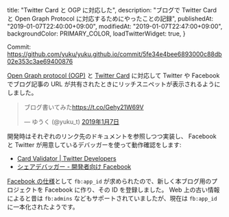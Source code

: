   title: "Twitter Card と OGP に対応した",
  description: "ブログで Twitter Card と Open Graph Protocol に対応するためにやったことの記録",
  publishedAt: "2019-01-07T22:40:00+09:00",
  modifiedAt: "2019-01-07T22:47:00+09:00",
  backgroundColor: PRIMARY_COLOR,
  loadTwitterWidget: true,
}


Commit: https://github.com/yuku/yuku.github.io/commit/5fe34e4bee6893000c88db02e353c3ae69400876

[Open Graph protocol (OGP)](http://ogp.me/) と [Twitter Card](https://developer.twitter.com/en/docs/tweets/optimize-with-cards/guides/getting-started) に対応して Twitter や Facebook でブログ記事の URL が共有されたときにリッチスニペットが表示されるようにしました。

<blockquote className="twitter-tweet" data-lang="ja">
  <p lang="ja" dir="ltr">
    ブログ書いてみた<a href="https://t.co/Gehy21W69V">https://t.co/Gehy21W69V</a>
  </p>
  &mdash; ゆうく (@yuku_t) <a href="https://twitter.com/yuku_t/status/1082265069449240578?ref_src=twsrc%5Etfw">2019年1月7日</a>
</blockquote>

開発時はそれぞれのリンク先のドキュメントを参照しつつ実装し、 Facebook と Twitter が用意しているデバッガーを使って動作確認をします:

- [Card Validator | Twitter Developers](https://cards-dev.twitter.com/validator)
- [シェアデバッガー - 開発者向け Facebook](https://developers.facebook.com/tools/debug/sharing/)

[Facebook の仕様](https://developers.facebook.com/docs/sharing/webmasters)として `fb:app_id` が求められたので、新しく本ブログ用のプロジェクトを Facebook に作り、その ID を登録しました。 Web 上の古い情報によると昔は `fb:admins` などもサポートされていましたが、現在は `fb:app_id` に一本化されたようです。
